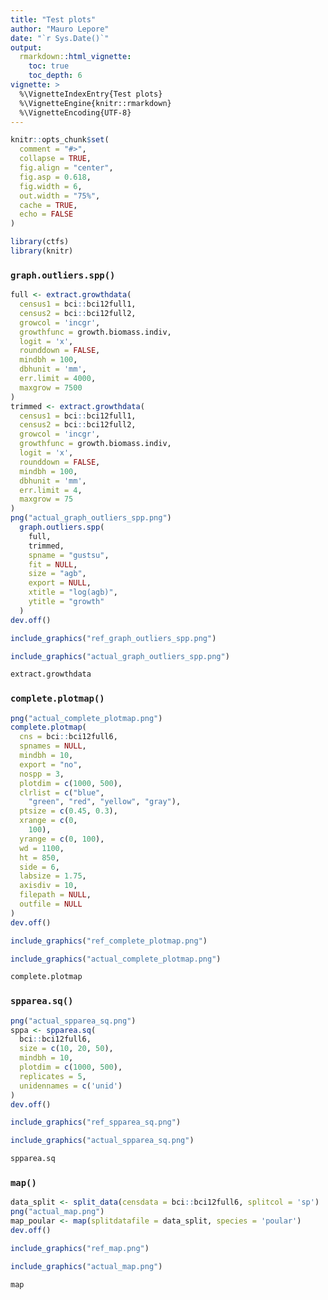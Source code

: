 ```yaml
---
title: "Test plots"
author: "Mauro Lepore"
date: "`r Sys.Date()`"
output: 
  rmarkdown::html_vignette:
    toc: true
    toc_depth: 6
vignette: >
  %\VignetteIndexEntry{Test plots}
  %\VignetteEngine{knitr::rmarkdown}
  %\VignetteEncoding{UTF-8}
---
```


```r
knitr::opts_chunk$set(
  comment = "#>",
  collapse = TRUE,
  fig.align = "center",
  fig.asp = 0.618,
  fig.width = 6,
  out.width = "75%",
  cache = TRUE,
  echo = FALSE 
)

library(ctfs)
library(knitr)
```

### `graph.outliers.spp()`

```r
full <- extract.growthdata(
  census1 = bci::bci12full1,
  census2 = bci::bci12full2,
  growcol = 'incgr',
  growthfunc = growth.biomass.indiv,
  logit = 'x',
  rounddown = FALSE,
  mindbh = 100,
  dbhunit = 'mm',
  err.limit = 4000,
  maxgrow = 7500
)
trimmed <- extract.growthdata(
  census1 = bci::bci12full1,
  census2 = bci::bci12full2,
  growcol = 'incgr',
  growthfunc = growth.biomass.indiv,
  logit = 'x',
  rounddown = FALSE,
  mindbh = 100,
  dbhunit = 'mm',
  err.limit = 4,
  maxgrow = 75
)
png("actual_graph_outliers_spp.png")
  graph.outliers.spp(
    full,
    trimmed,
    spname = "gustsu",
    fit = NULL,
    size = "agb",
    export = NULL,
    xtitle = "log(agb)",
    ytitle = "growth"
  )
dev.off()
```

```r
include_graphics("ref_graph_outliers_spp.png")
```

```r
include_graphics("actual_graph_outliers_spp.png")
```

```r
extract.growthdata
```


### `complete.plotmap()`

```r
png("actual_complete_plotmap.png")
complete.plotmap(
  cns = bci::bci12full6,
  spnames = NULL,
  mindbh = 10,
  export = "no",
  nospp = 3,
  plotdim = c(1000, 500),
  clrlist = c("blue",
    "green", "red", "yellow", "gray"),
  ptsize = c(0.45, 0.3),
  xrange = c(0,
    100),
  yrange = c(0, 100),
  wd = 1100,
  ht = 850,
  side = 6,
  labsize = 1.75,
  axisdiv = 10,
  filepath = NULL,
  outfile = NULL
)
dev.off()
```

```r
include_graphics("ref_complete_plotmap.png")
```

```r
include_graphics("actual_complete_plotmap.png")
```

```r
complete.plotmap
```

### `spparea.sq()`

```r
png("actual_spparea_sq.png")
sppa <- spparea.sq(
  bci::bci12full6,
  size = c(10, 20, 50),
  mindbh = 10,
  plotdim = c(1000, 500),
  replicates = 5,
  unidennames = c('unid')
)
dev.off()
```

```r
include_graphics("ref_spparea_sq.png")
```

```r
include_graphics("actual_spparea_sq.png")
```

```r
spparea.sq
```



### `map()`

```r
data_split <- split_data(censdata = bci::bci12full6, splitcol = 'sp')
png("actual_map.png")
map_poular <- map(splitdatafile = data_split, species = 'poular')
dev.off()
```

```r
include_graphics("ref_map.png")
```

```r
include_graphics("actual_map.png")
```

```r
map
```

